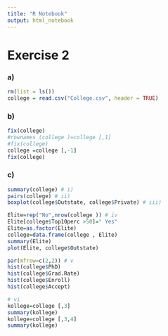 ```yaml
---
title: "R Notebook"
output: html_notebook
---
```


# Exercise 2

### a)
```r
rm(list = ls())
college = read.csv("College.csv", header = TRUE)
```
### b)
```r
fix(college)
#rownames (college )=college [,1]
#fix(college)
college =college [,-1]
fix(college)
```
### c)
```r
summary(college) # i)
pairs(college) # ii)
boxplot(college$Outstate, college$Private) # iii)
```
```r
Elite=rep("No",nrow(college )) # iv
Elite[college$Top10perc >50]=" Yes"
Elite=as.factor(Elite)
college=data.frame(college , Elite)
summary(Elite)
plot(Elite, college$Outstate)
```
```r
par(mfrow=c(2,2)) # v
hist(college$PhD)
hist(college$Grad.Rate)
hist(college$Enroll)
hist(college$Accept)
```

```r
# vi
kollege=college [,3]
summary(kollege)
kollege=college [,3,4]
summary(kollege)
```



